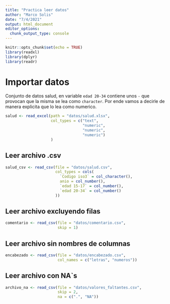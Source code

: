 ```yaml
---
title: "Practica leer datos"
author: "Marco Solis"
date: "7/4/2021"
output: html_document
editor_options: 
  chunk_output_type: console
---
```


```r
knitr::opts_chunk$set(echo = TRUE)
library(readxl)
library(dplyr)
library(readr)
```

# Importar datos

Conjunto de datos salud, en variable `edad 20-34` contiene unos `-` que provocan que la misma se lea como `character`. Por ende vamos a decirle de manera explicita que lo lea como numerico.


```r
salud <- read_excel(path = "datos/salud.xlsx",
                    col_types = c("text",
                                  "numeric",
                                  "numeric",
                                  "numeric")
                    )
```
## Leer archivo .csv

```r
salud_csv <- read_csv(file = "datos/salud.csv",
                      col_types = cols(
                        `Codigo iso3` = col_character(),
                        anio = col_number(),
                        `edad 15-17` = col_number(),
                        `edad 20-34` = col_number()
                      ))
```

## Leer archivo excluyendo filas

```r
comentario <- read_csv(file = "datos/comentario.csv",
                       skip = 1)
```

## Leer archivo sin nombres de columnas

```r
encabezado <- read_csv(file = "datos/encabezado.csv",
                       col_names = c("letras", "numeros"))
```

## Leer archivo con NA`s

```r
archivo_na <- read_csv(file = "datos/valores_faltantes.csv",
                       skip = 2,
                       na = c(".", "NA"))
```






